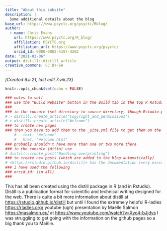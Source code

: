 ```yaml
---
title: "About this subsite"
description: |
  Some additional details about the blog
base_url: https://www.psyctc.org/psyctc/Rblog/ 
author:
  - name: Chris Evans
    url: https://www.psyctc.org/R_blog/
    affiliation: PSYCTC.org
    affiliation_url: https://www.psyctc.org/psyctc/
    orcid_id: 0000-0002-4197-4202
date: "2021-02-06"
output: distill::distill_article
creative_commons: CC BY-SA    
---
```

*[Created 6.ii.21, last edit 7.viii.23]*

```r
knitr::opts_chunk$set(echo = FALSE)

### notes to self
### use the "Build Website" button in the Build tab in the top R Rstudio pane to rebuild everything
###
### in the console (set directory to source directory, though Rstudio probably does that) use e.g. 
# > distill::create_article("Copyright_and_permissions")
# > distill::create_article("Welcome")
### to create new pages 
### then you have to add them to the _site.yml file to get them on the navigation top menu:
    # - text: "Welcome"
    #   href: "Welcome.html"
### probably shouldn't have more than one or two more there
### in the console (ditto) use
# distill::create_post("Handling overprinting")
### to create new posts (which are added to the blog automatically)
# <https://rstudio.github.io/distill> has the documentation (very minimal: functions not usage)
### I have used the following
### orcid_id: (in all)
### 


```
This has all been created using the distill package in R (and in Rstudio).  Distill is a publication format for scientific and technical writing designed for the web.  There is quite a bit more information about distill at <https://rstudio.github.io/distill> but until I found the extremely helpful R-ladies <https://rladies.org/> youtube (ugh) presentation by Maëlle Salmon <https://masalmon.eu/> at <https://www.youtube.com/watch?v=Xyc4-bJjdys> I was struggling to get going with the information on the github pages so a big thank you to Maëlle.



